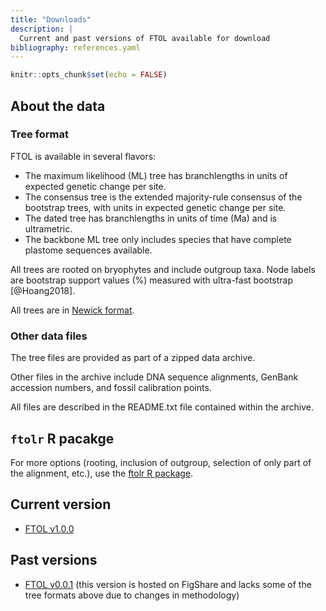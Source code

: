 ```yaml
---
title: "Downloads"
description: |
  Current and past versions of FTOL available for download
bibliography: references.yaml
---
```


```r
knitr::opts_chunk$set(echo = FALSE)
```

## About the data

### Tree format

FTOL is available in several flavors:

- The maximum likelihood (ML) tree has branchlengths in units of expected genetic change per site.
- The consensus tree is the extended majority-rule consensus of the bootstrap trees, with units in expected genetic change per site. 
- The dated tree has branchlengths in units of time (Ma) and is ultrametric.
- The backbone ML tree only includes species that have complete plastome sequences available.

All trees are rooted on bryophytes and include outgroup taxa. Node labels are bootstrap support values (%) measured with ultra-fast bootstrap [@Hoang2018].

All trees are in [Newick format](https://en.wikipedia.org/wiki/Newick_format).

### Other data files

The tree files are provided as part of a zipped data archive.

Other files in the archive include DNA sequence alignments, GenBank accession numbers, and fossil calibration points.

All files are described in the README.txt file contained within the archive.

## `ftolr` R pacakge

For more options (rooting, inclusion of outgroup, selection of only part of the alignment, etc.), use the [ftolr R package](https://github.com/fernphy/ftolr).

## Current version

- [FTOL v1.0.0](https://github.com/fernphy/ftolr/blob/eb04bfd12677eca982707226b4c7a82ecafa0584/data-raw/ftol.zip)

## Past versions

- [FTOL v0.0.1](https://figshare.com/articles/dataset/Fern_Tree_of_Life_v0_0_1/13251290) (this version is hosted on FigShare and lacks some of the tree formats above due to changes in methodology)
